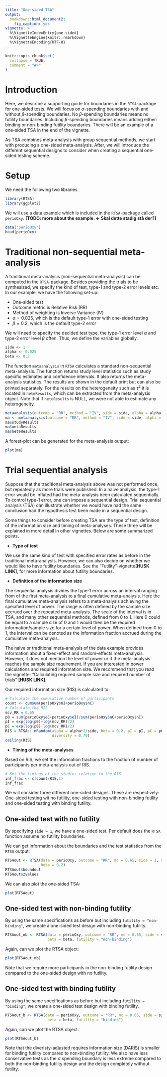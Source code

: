 ```yaml
---
title: "One-sided TSA"
output: 
  bookdown::html_document2:
    fig_caption: yes
vignette: >
  %\VignetteIndexEntry{one-sided}
  %\VignetteEngine{knitr::rmarkdown}
  %\VignetteEncoding{UTF-8}
---
```


```r
knitr::opts_chunk$set(
  collapse = TRUE,
  comment = "#>"
)
```

# Introduction
 
Here, we describe a supporting guide for boundaries in the `RTSA`-package for one-sided tests. We will focus on $\alpha$-spending boundaries with and without $\beta$-spending boundaries. No $\beta$-spending boundaries means no futility boundaries. Including $\beta$-spending boundaries means adding either: binding or non-binding futility boundaries. There will be an example of a one-sided TSA in the end of the vignette.

As TSA combines meta-analysis with group sequential methods, we start with producing a one-sided meta-analysis. After, we will introduce the different sequential designs to consider when creating a sequential one-sided testing scheme. 

# Setup

We need the following two libraries. 

```r
library(RTSA)
library(ggplot2)
```

We will use a data example which is included in the `RTSA`-package called `perioOxy`. **[TODO: more about the example. <- Skal dette stadig stå der?]**

```r
data("perioOxy")
head(perioOxy)
```

# Traditional non-sequential meta-analysis 

A traditional meta-analysis (non-sequential meta-analysis) can be computed in the `RTSA`-package. Besides providing the trials to be synthesized, we specify the kind of test, type-1 and type-2 error levels etc. In our example, we have the following set-up: 

- One-sided test
- Outcome metric is Relative Risk (RR)
- Method of weighting is Inverse Variance (IV)
- $\alpha=0.025$, which is the default type-1 error with one-sided testing
- $\beta=0.2$, which is the default type-2 error

We will need to specify the decided test type, the type-1 error level $\alpha$ and type-2 error level $\beta$ often. Thus, we define the variables globally. 

```r
side <- 1
alpha <- 0.025
beta <- 0.2
```

The function `metaanalysis` in `RTSA` calculates a standard non-sequential meta-analysis. The function returns study level statistics such as study specific estimates and confidence intervals. It also returns the meta-analysis statistics. The results are shown in the default print but can also be printed separately. For the results on the heterogeneity such as $\tau^2$ it is located in `heteResults`, which can be extracted from the meta-analysis object. Note that if `heteResults` is NULL, we were not able to estimate any heterogeneity. 

```r
metaanalysis(outcome = "RR", method = "IV", side = side, alpha = alpha, beta = beta, data = perioOxy)
ma <- metaanalysis(outcome = "RR", method = "IV", side = side, alpha = alpha, beta = beta, data = perioOxy)
ma$studyResults
ma$metaResults
ma$heteResults
```

A forest-plot can be generated for the meta-analysis output:

```r
plot(ma)
```

# Trial sequential analysis

Suppose that the traditional meta-analysis above was not performed once, but repeatedly as more  trials were published. In a naive analysis, the type-1 error would be inflated had the meta-analysis been calculated sequentially. To control type-1 error, one can impose a sequential design. Trial sequential analysis (TSA) can illustrate whether we would have had the same conclusion had the hypothesis test been made in a sequential design. 

Some things to consider before creating TSA are the type of test, definition of the information size and timing of meta-analyses. These three will be explained in more detail in other vignettes. Below are some summarized points.

- **Type of test**

We use the same kind of test with specified error rates as before in the traditional meta-analysis. However, we can also decide on whether we would like to have futility boundaries. See the "Futility"-vignette**[HUSK LINK]**, for more information about futility boundaries. 

- **Definition of the information size**

The sequential analysis divides the type-1 error across an interval ranging from of the first meta-analysis to a final cumulative meta-analysis. Here the final cumulative meta-analysis refers to a meta-analysis achieving the specified level of power. The range is often defined by the sample size accrued over the repeated meta-analysis. The scale of the interval is in TSA, and many other sequential methods, defined from 0 to 1. Here 0 could be equal to a sample size of 0 and 1 would then be the required information/sample size for a certain level of power. When defined from 0 to 1, the interval can be denoted as the information fraction accrued during the cumulative meta-analysis. 

The naive or traditional meta-analysis of the data example provides information about a fixed-effect and random-effects meta-analysis. However, it does not mention the level of power or if the meta-analysis reaches the sample size requirement. If you are interested in power calculations and required information size. We recommend that you read the vignette: "Calculating required sample size and required number of trials" **[HUSK LINK]**. 

Our required information size (RIS) is calculated to:

```r
# Calculate the cumulative number of participants
count <- cumsum(perioOxy$nI+perioOxy$nC)
# Calculate the RIS 
mcv_RR = 0.65
p0 = sum(perioOxy$eC+perioOxy$eI)/sum(perioOxy$nC+perioOxy$nI)
pI = exp(log(p0)+log(mcv_RR)/2)
pC = exp(log(p0)-log(mcv_RR)/2)
RIS = RTSA:::nRandom(alpha = alpha*2/side, beta = 0.2, pI = pI, pC = pC,
                     diversity = 0.79)
ceiling(RIS)
```

- **Timing of the meta-analyses**

Based on RIS, we set the information fractions to the fraction of number of participants per meta-analysis out of RIS.

```r
# Set the timings of the studies relative to the RIS
inf_frac <- c(count/RIS,1)
inf_frac
```

We will consider three different one-sided designs. These are respectively: One-sided testing wit no futility, one-sided testing with non-binding futility and one-sided testing with binding futility. 

## One-sided test with no futility

By specifying `side = 1`, we have a one-sided test. Per default does the `RTSA` function assume no futility boundaries. 

We can get information about the boundaries and the test statistics from the `RTSA` output:

```r
RTSAout <- RTSA(data = perioOxy, outcome = "RR", mc = 0.65, side = 1, alpha = 0.025, 
                beta = 0.2)
RTSAout$boundout
RTSAout$zvalues
```

We can also plot the one-sided TSA:

```r
plot(RTSAout)
```

## One-sided test with non-binding futility

By using the same specifications as before but including `futility = "non-binding"`, we create a one-sided test design with non-binding futility. 

```r
RTSAout_nb <- RTSA(data = perioOxy, outcome = "RR", mc = 0.65, side = side, alpha = alpha, 
                   beta = beta, futility = "non-binding")
```

Again, can we plot the RTSA object: 

```r
plot(RTSAout_nb)
```

Note that we require more participants in the non-binding futility design compared to the one-sided design with no futility. 

## One-sided test with binding futility

By using the same specifications as before but including `futility = "binding"`, we create a one-sided test design with binding futility. 

```r
RTSAout_b <- RTSA(data = perioOxy, outcome = "RR", mc = 0.65, side = side, alpha = alpha, 
                   beta = beta, futility = "binding")
```

Again, can we plot the RTSA object: 

```r
plot(RTSAout_b)
```

Note that the diveristy-adjusted requires information size (DARIS) is smaller for binding futility compared to non-binding futility. We also have less conservative tests as the $\alpha$ spending boundary is less extreme compared to both the non-binding futility design and the design completely without futility. 
